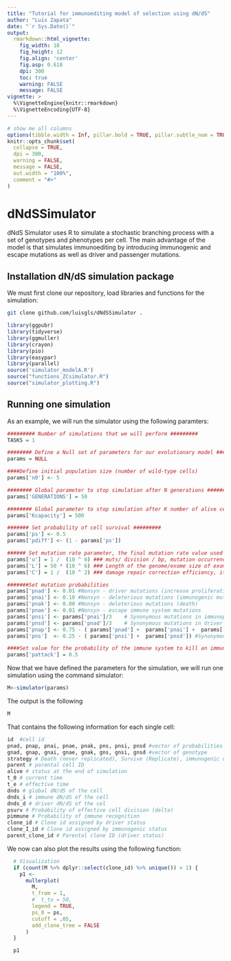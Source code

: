 ```yaml
---
title: "Tutorial for immunoediting model of selection using dN/dS"
author: "Luis Zapata"
date: "`r Sys.Date()`"
output:
  rmarkdown::html_vignette:
    fig_width: 18
    fig_height: 12
    fig.align: 'center'
    fig.asp: 0.618
    dpi: 300
    toc: true
    warning: FALSE
    message: FALSE
vignette: >
  %\VignetteEngine{knitr::rmarkdown}
  %\VignetteEncoding{UTF-8}
---
```


```r
# show me all columns
options(tibble.width = Inf, pillar.bold = TRUE, pillar.subtle_num = TRUE)
knitr::opts_chunk$set(
  collapse = TRUE,
  dpi = 300,
  warning = FALSE,
  message = FALSE,
  out.width = "100%",
  comment = "#>"
)
```

# dNdSSimulator
dNdS Simulator uses R to simulate a stochastic branching process with a set of genotypes and phenotypes per cell. The main advantage of the model is that simulates immunoediting by introducing immunogenic and escape mutations as well as driver and passenger mutations.


## Installation dN/dS simulation package

We must first clone our repository, load libraries and functions for the simulation:

```bash
git clone github.com/luisgls/dNdSSimulator .
```

```r
library(ggpubr)
library(tidyverse)
library(ggmuller)
library(crayon)
library(pio)
library(easypar)
library(parallel)
source('simulator_modelA.R')
source("functions_ZCsimulator.R")
source("simulator_plotting.R")
```
## Running one simulation

As an example, we will run the simulator using the following paramters:

```r

######### Number of simulations that we will perform #########
TASKS = 1

######## Define a Null set of parameters for our evolutionary model ###########
params = NULL

####Define initial population size (number of wild-type cells)
params['n0'] <- 5

######## Global parameter to stop simulation after N generations #########
params['GENERATIONS'] = 50

######## Global parameter to stop simulation after K number of alive cells #########
params['Kcapacity'] = 500

####### Set probability of cell survival #########
params['ps'] <- 0.5
params['pdiff'] <- (1 - params['ps'])

###### Set mutation rate parameter, the final mutation rate value used is equal to a combination of the following terms: u*L*C
params['u'] = 1 /  (10 ^ 6) ### muts/ division / bp, mutation occurrence/ polymerase error
params['L'] = 50 * (10 ^ 6) ### Length of the genome/exome size of exome syn plus nonsyn mutations
params['C'] = 1 /  (10 ^ 2) ### damage repair correction efficiency, it allows only 1 out of X number of mutations to be preserved at each cell division

#######Set mutation probabilities
params['pnad'] <- 0.01 #Nonsyn - driver mutations (increase proliferation rate, oncogenes/ reduce correction efficiency, mut_modifiers, decrease death rate, etc)
params['pnai'] <- 0.10 #Nonsyn - deleterious mutations (immunogenic mutations)
params['pnak'] <- 0.00 #Nonsyn - deleterious mutations (death)
params['pnae'] <- 0.01 #Nonsyn - escape immune system mutations
params['pnsi'] <- params['pnai']/3    # Synonymous mutations in immunopeptidome
params['pnsd'] <- params['pnad']/3    # Synonymous mutations in driver
params['pnap'] <- 0.75 - ( params['pnad'] +  params['pnai'] +  params['pnae'] +  params['pnak']) #Nonsyn - passenger mutations
params['pns']  <- 0.25 - ( params['pnsi'] +  params['pnsd']) #Synonymous mutations

####Set value for the probability of the immune system to kill an immungenic population (PIs in the manuscript)
params['pattack'] = 0.5
```

Now that we have defined the parameters for the simulation, we will run one simulation using the command simulator:

```r
M<-simulator(params)
```

The output is the following

```r
M
```

That contains the following information for each single cell:

```r
id  #cell id
pnad, pnap, pnai, pnae, pnak, pns, pnsi, pnsd #vector of probabilities to acquire a genotype
gnad, gnap, gnai, gnae, gnak, gns, gnsi, gnsd #vector of genotype
strategy # Death (never replicated), Survive (Replicate), immunogenic or escape cell
parent # parental cell ID
alive # status at the end of simulation
t_0 # current time
t_e # effective time
dnds # global dN/dS of the cell
dnds_i # immune dN/dS of the cell 
dnds_d # driver dN/dS of the cel
psurv # Probability of effective cell division (delta)
pimmune # Probability of immune recognition
clone_id # Clone id assigned by driver status
clone_I_id # Clone id assigned by immunogenic status
parent_clone_id # Parental clone ID (driver status)
```

We now can also plot the results using the following function:

```r
  # Visualization
  if (count(M %>% dplyr::select(clone_id) %>% unique()) > 1) {
    p1 <-
      mullerplot(
        M,
        t_from = 1,
        #  t_to = 50,
        legend = TRUE,
        ps_0 = ps,
        cutoff = .05,
        add_clone_tree = FALSE
      )
  }

  p1
```
